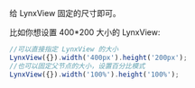 给 LynxView 固定的尺寸即可。

比如你想设置 400\*200 大小的 LynxView:

```ts
//可以直接指定 LynxView 的大小
LynxView({}).width('400px').height('200px');
//也可以固定父节点的大小，设置百分比模式
LynxView({}).width('100%').height('100%');
```
